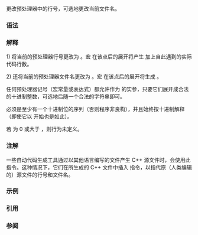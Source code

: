 {{title|文件名和行信息}}
{{cpp/preprocessor/navbar}}

更改预处理器中的行号，可选地更改当前文件名。

===语法===

{{sdsc begin}}
{{sdsc|num=1|{{ttb|#line}} {{spar|行号}}}}
{{sdsc|num=2|{{ttb|#line}} {{spar|行号}} {{ttb|"}}{{spar|文件名}}{{ttb|"}}}}
{{sdsc end}}

===解释===
1) 将当前的预处理器行号更改为 {{spar|行号}}。宏 {{c|__LINE__}} 在该点后的展开将产生 {{spar|行号}} 加上自此遇到的实际代码行数。

2) 还将当前的预处理器文件名更改为 {{spar|文件名}}。宏 {{c|__FILE__}} 在该点后的展开将生成 {{spar|文件名}}。

任何预处理器记号（宏常量或表达式）都允许作为 {{c|#line}} 的实参，只要它们展开成合法的十进制整数，可选地后随一个合法的字符串即可。

{{spar|行号}} 必须是至少有一个十进制位的序列（否则程序非良构），并且始终按十进制解释（即使它以 {{tt|0}} 开始也是如此）。

若 {{spar|行号}} 为 0 或大于 {{rev inl|until=c++11|32767}}{{rev inl|since=c++11|2147483647}}，则行为未定义。

===注解===
一些自动代码生成工具通过以其他语言编写的文件产生 C++ 源文件时，会使用此指令。这种情况下，它们在所生成的 C++ 文件中插入 {{tt|#line}} 指令，以指代原（人类编辑的）源文件的行号和文件名。

===示例===
{{example|p=true|code=
#include &lt;cassert&gt;
#define FNAME "test.cc"
int main()
{
#line 777 FNAME
        assert(2+2 == 5);
}
|output=
test: test.cc:777: int main(): Assertion `2+2 == 5' failed.
}}

===引用===
{{ref std c++23}}
{{ref std|section=15.7|title=Line control|id=cpp.line}}
{{ref std end}}
{{ref std c++20}}
{{ref std|section=15.7|title=Line control|id=cpp.line}}
{{ref std end}}
{{ref std c++17}}
{{ref std|section=19.4|title=Line control|id=cpp.line}}
{{ref std end}}
{{ref std c++14}}
{{ref std|section=16.4|title=Line control|id=cpp.line}}
{{ref std end}}
{{ref std c++11}}
{{ref std|section=16.4|title=Line control|id=cpp.line}}
{{ref std end}}
{{ref std c++98}}
{{ref std|section=16.4|title=Line control|id=cpp.line}}
{{ref std end}}

===参阅===
{{dsc begin}}
{{dsc inc|cpp/utility/dsc source_location}}
{{dsc see c|c/preprocessor/line|文件名和行信息|nomono=true}}
{{dsc end}}

{{langlinks|cs|de|en|es|fr|it|ja|pt|ru}}